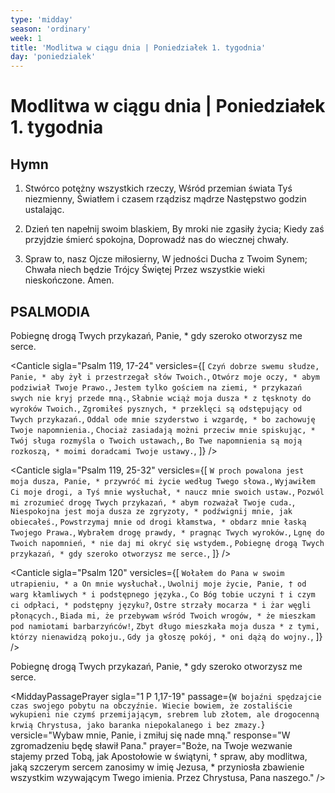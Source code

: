 ```yaml
---
type: 'midday'
season: 'ordinary'
week: 1
title: 'Modlitwa w ciągu dnia | Poniedziałek 1. tygodnia'
day: 'poniedzialek'
---
```


# Modlitwa w ciągu dnia | Poniedziałek 1. tygodnia

<OpeningVersicle />

## Hymn

1. Stwórco potężny wszystkich rzeczy,
   Wśród przemian świata Tyś niezmienny,
   Światłem i czasem rządzisz mądrze
   Następstwo godzin ustalając.

2. Dzień ten napełnij swoim blaskiem,
   By mroki nie zgasiły życia;
   Kiedy zaś przyjdzie śmierć spokojna,
   Doprowadź nas do wiecznej chwały.

3. Spraw to, nasz Ojcze miłosierny,
   W jedności Ducha z Twoim Synem;
   Chwała niech będzie Trójcy Świętej
   Przez wszystkie wieki nieskończone. Amen.

## PSALMODIA

<Antiphon>
  Pobiegnę drogą Twych przykazań, Panie, * gdy szeroko otworzysz me serce.
</Antiphon>

<Canticle
  sigla="Psalm 119, 17-24"
  versicles={[
    `Czyń dobrze swemu słudze, Panie, *
aby żył i przestrzegał słów Twoich.`,
    `Otwórz moje oczy, *
abym podziwiał Twoje Prawo.`,
    `Jestem tylko gościem na ziemi, *
przykazań swych nie kryj przede mną.`,
    `Słabnie wciąż moja dusza *
z tęsknoty do wyroków Twoich.`,
    `Zgromiłeś pysznych, *
przeklęci są odstępujący od Twych przykazań.`,
    `Oddal ode mnie szyderstwo i wzgardę, *
bo zachowuję Twoje napomnienia.`,
    `Chociaż zasiadają możni przeciw mnie spiskując, *
Twój sługa rozmyśla o Twoich ustawach,`,
    `Bo Twe napomnienia są moją rozkoszą, *
moimi doradcami Twoje ustawy.`,
  ]}
/>

<Canticle
  sigla="Psalm 119, 25-32"
  versicles={[
    `W proch powalona jest moja dusza, Panie, *
przywróć mi życie według Twego słowa.`,
    `Wyjawiłem Ci moje drogi, a Tyś mnie wysłuchał, *
naucz mnie swoich ustaw.`,
    `Pozwól mi zrozumieć drogę Twych przykazań, *
abym rozważał Twoje cuda.`,
    `Niespokojna jest moja dusza ze zgryzoty, *
podźwignij mnie, jak obiecałeś.`,
    `Powstrzymaj mnie od drogi kłamstwa, *
obdarz mnie łaską Twojego Prawa.`,
    `Wybrałem drogę prawdy, *
pragnąc Twych wyroków.`,
    `Lgnę do Twoich napomnień, *
nie daj mi okryć się wstydem.`,
    `Pobiegnę drogą Twych przykazań, *
gdy szeroko otworzysz me serce.`,
  ]}
/>

<Canticle
  sigla="Psalm 120"
  versicles={[
    `Wołałem do Pana w swoim utrapieniu, *
a On mnie wysłuchał.`,
    `Uwolnij moje życie, Panie, †
od warg kłamliwych *
i podstępnego języka.`,
    `Co Bóg tobie uczyni †
i czym ci odpłaci, *
podstępny języku?`,
    `Ostre strzały mocarza *
i żar węgli płonących.`,
    `Biada mi, że przebywam wśród Twoich wrogów, *
że mieszkam pod namiotami barbarzyńców!`,
    `Zbyt długo mieszkała moja dusza *
z tymi, którzy nienawidzą pokoju.`,
    `Gdy ja głoszę pokój, *
oni dążą do wojny.`,
  ]}
/>

<Antiphon>
  Pobiegnę drogą Twych przykazań, Panie, * gdy szeroko otworzysz me serce.
</Antiphon>

<WeeklyRotation>
  <MiddayPassagePrayer
    sigla="Rz 13, 8.10"
    passage="Nikomu nie bądźcie nic dłużni poza wzajemną miłością. Kto bowiem miłuje bliźniego, wypełnił Prawo. Miłość nie wyrządza zła bliźniemu. Przeto miłość jest doskonałym wypełnieniem Prawa."
    versicle="Stwórz, Boże, we mnie serce czyste."
    response="Nie odrzucaj mnie od swego oblicza."
    prayer="Boże, najlepszy Ojcze, † Ty ustanowiłeś pracę, aby dzięki niej ludzie mogli się rozwijać i wzajemnie sobie pomagać, * spraw, abyśmy wytrwale pracowali i żyli jak Twoje dzieci w duchu prawdziwej miłości. Przez Chrystusa, Pana naszego."
  />

<MiddayPassagePrayer
  sigla="1 P 1,17-19"
  passage={`W bojaźni spędzajcie czas swojego pobytu na obczyźnie. Wiecie bowiem, że zostaliście wykupieni nie czymś przemijającym, srebrem lub złotem, ale drogocenną krwią Chrystusa, jako baranka niepokalanego i bez zmazy.`}
  versicle="Wybaw mnie, Panie, i zmiłuj się nade mną."
  response="W zgromadzeniu będę sławił Pana."
  prayer="Boże, na Twoje wezwanie stajemy przed Tobą, jak Apostołowie w świątyni, † spraw, aby modlitwa, jaką szczerym sercem zanosimy w imię Jezusa, * przyniosła zbawienie wszystkim wzywającym Twego imienia. Przez Chrystusa, Pana naszego."
/>

  <MiddayPassagePrayer
    sigla="Jr 32,40"
    passage="Zawrę z nimi przymierze wieczne, mocą którego nie przestanę im wyświadczać dobra. Napełnię ich serca moją bojaźnią, by się już nie odwracali ode Mnie."
    versicle="W Bogu moje zbawienie i moja chwała."
    response="W Nim moja ucieczka."
    prayer="Boże, Panie winnicy i żniwa, Ty rozdzielasz pracę i dajesz sprawiedliwą zapłatę, † spraw, abyśmy cierpliwie znosili codzienne trudy * i bez szemrania pełnili Twoją wolę. Przez Chrystusa, Pana naszego."
  />
</WeeklyRotation>
